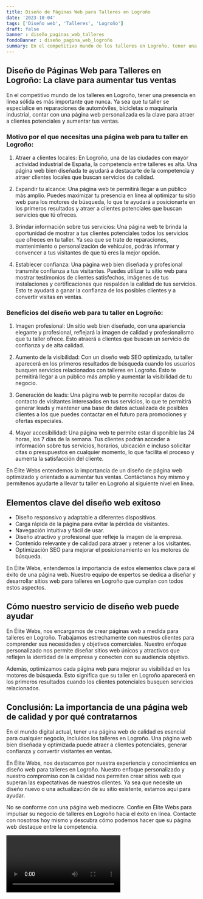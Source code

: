 ```yaml
---
title: Diseño de Páginas Web para Talleres en Logroño
date: '2023-10-04'
tags: ['Diseño web', 'Talleres', 'Logroño']
draft: false
banner : diseño_paginas_web_talleres
fondoBanner : diseño_pagina_web_logroño
summary: En el competitivo mundo de los talleres en Logroño, tener una presencia en línea sólida es más importante que nunca. Ya sea que tu taller se especialice en reparaciones de automóviles, bicicletas o maquinaria industrial, contar con una página web personalizada es la clave para atraer a clientes potenciales y aumentar tus ventas.
---
```


## Diseño de Páginas Web para Talleres en Logroño: La clave para aumentar tus ventas

En el competitivo mundo de los talleres en Logroño, tener una presencia en línea sólida es más importante que nunca. Ya sea que tu taller se especialice en reparaciones de automóviles, bicicletas o maquinaria industrial, contar con una página web personalizada es la clave para atraer a clientes potenciales y aumentar tus ventas.

### Motivo por el que necesitas una página web para tu taller en Logroño:

1. Atraer a clientes locales: En Logroño, una de las ciudades con mayor actividad industrial de España, la competencia entre talleres es alta. Una página web bien diseñada te ayudará a destacarte de la competencia y atraer clientes locales que buscan servicios de calidad.

2. Expandir tu alcance: Una página web te permitirá llegar a un público más amplio. Puedes maximizar tu presencia en línea al optimizar tu sitio web para los motores de búsqueda, lo que te ayudará a posicionarte en los primeros resultados y atraer a clientes potenciales que buscan servicios que tú ofreces.

3. Brindar información sobre tus servicios: Una página web te brinda la oportunidad de mostrar a tus clientes potenciales todos los servicios que ofreces en tu taller. Ya sea que se trate de reparaciones, mantenimiento o personalización de vehículos, podrás informar y convencer a tus visitantes de que tú eres la mejor opción.

4. Establecer confianza: Una página web bien diseñada y profesional transmite confianza a tus visitantes. Puedes utilizar tu sitio web para mostrar testimonios de clientes satisfechos, imágenes de tus instalaciones y certificaciones que respalden la calidad de tus servicios. Esto te ayudará a ganar la confianza de los posibles clientes y a convertir visitas en ventas.

### Beneficios del diseño web para tu taller en Logroño:

1. Imagen profesional: Un sitio web bien diseñado, con una apariencia elegante y profesional, reflejará la imagen de calidad y profesionalismo que tu taller ofrece. Esto atraerá a clientes que buscan un servicio de confianza y de alta calidad.

2. Aumento de la visibilidad: Con un diseño web SEO optimizado, tu taller aparecerá en los primeros resultados de búsqueda cuando los usuarios busquen servicios relacionados con talleres en Logroño. Esto te permitirá llegar a un público más amplio y aumentar la visibilidad de tu negocio.

3. Generación de leads: Una página web te permite recopilar datos de contacto de visitantes interesados en tus servicios, lo que te permitirá generar leads y mantener una base de datos actualizada de posibles clientes a los que puedes contactar en el futuro para promociones y ofertas especiales.

4. Mayor accesibilidad: Una página web te permite estar disponible las 24 horas, los 7 días de la semana. Tus clientes podrán acceder a información sobre tus servicios, horarios, ubicación e incluso solicitar citas o presupuestos en cualquier momento, lo que facilita el proceso y aumenta la satisfacción del cliente.

En Élite Webs entendemos la importancia de un diseño de página web optimizado y orientado a aumentar tus ventas. Contáctanos hoy mismo y permítenos ayudarte a llevar tu taller en Logroño al siguiente nivel en línea.


<GifSeo />

<Cta />

## Elementos clave del diseño web exitoso

- Diseño responsivo y adaptable a diferentes dispositivos.
- Carga rápida de la página para evitar la pérdida de visitantes.
- Navegación intuitiva y fácil de usar.
- Diseño atractivo y profesional que refleje la imagen de la empresa.
- Contenido relevante y de calidad para atraer y retener a los visitantes.
- Optimización SEO para mejorar el posicionamiento en los motores de búsqueda.

En Élite Webs, entendemos la importancia de estos elementos clave para el éxito de una página web. Nuestro equipo de expertos se dedica a diseñar y desarrollar sitios web para talleres en Logroño que cumplan con todos estos aspectos.

## Cómo nuestro servicio de diseño web puede ayudar

En Élite Webs, nos encargamos de crear páginas web a medida para talleres en Logroño. Trabajamos estrechamente con nuestros clientes para comprender sus necesidades y objetivos comerciales. Nuestro enfoque personalizado nos permite diseñar sitios web únicos y atractivos que reflejen la identidad de la empresa y conecten con su audiencia objetivo.

Además, optimizamos cada página web para mejorar su visibilidad en los motores de búsqueda. Esto significa que su taller en Logroño aparecerá en los primeros resultados cuando los clientes potenciales busquen servicios relacionados.

## Conclusión: La importancia de una página web de calidad y por qué contratarnos

En el mundo digital actual, tener una página web de calidad es esencial para cualquier negocio, incluidos los talleres en Logroño. Una página web bien diseñada y optimizada puede atraer a clientes potenciales, generar confianza y convertir visitantes en ventas.

En Élite Webs, nos destacamos por nuestra experiencia y conocimientos en diseño web para talleres en Logroño. Nuestro enfoque personalizado y nuestro compromiso con la calidad nos permiten crear sitios web que superan las expectativas de nuestros clientes. Ya sea que necesite un diseño nuevo o una actualización de su sitio existente, estamos aquí para ayudar.

No se conforme con una página web mediocre. Confíe en Élite Webs para impulsar su negocio de talleres en Logroño hacia el éxito en línea. Contacte con nosotros hoy mismo y descubra cómo podemos hacer que su página web destaque entre la competencia.

<Video />

<CtaBot job='Talleres' city='Logroño'/>

<Gmaps query='Logroño+españa+maps' />